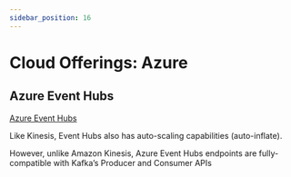 ```yaml
---
sidebar_position: 16
---
```



# Cloud Offerings: Azure

## Azure Event Hubs
[Azure Event Hubs](https://docs.microsoft.com/en-us/azure/event-hubs/event-hubs-for-kafka-ecosystem-overview)

Like Kinesis, Event Hubs also has auto-scaling capabilities (auto-inflate).

However, unlike Amazon Kinesis, Azure Event Hubs endpoints are fully-compatible with Kafka’s Producer and Consumer APIs

